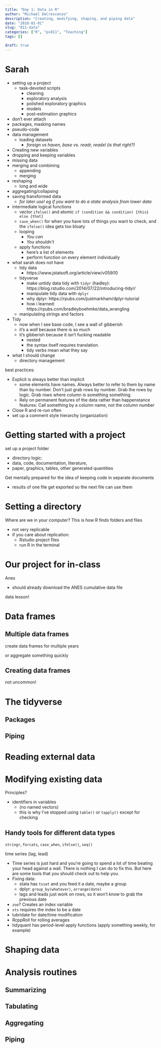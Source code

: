 ```yaml
---
title: "Day 1: Data in R"
author: "Michael DeCrescenzo"
description: "Creating, modifying, shaping, and piping data"
date: "2018-01-01"
slug: "811-data"
categories: ["R", "ps811", "Teaching"]
tags: []

draft: true
---
```


# Sarah

- setting up a project
  + task-devoted scripts
    * cleaning
    * exploratory analysis
    * polished exploratory graphics
    * models
    * post-estimation graphics
- don't ever attach
- packages, masking names
- pseudo-code
- data management
  + loading datasets
    * *foreign vs haven, base vs. readr, readxl (is that right?)*
- Creating new variables
- dropping and keeping variables
- missing data
- merging and combining
  + appending
  + merging
- reshaping
  + long and wide
- aggregating/collapsing
- saving transformed data
  + *for later use! eg if you want to do a state analysis from lower data*
- intermediate logical functions
  + vector `ifelse()` and atomic `if (condition && condition) {this} else {that}`
  + `case_when()` for when you have lots of things you want to check, and the `ifelse()` idea gets too bloaty
  + looping
    * *You can*
    * *You shouldn't*
  + apply functions
    * here's a list of elements
    * perform function on every element individually


- what sarah does not have
  + tidy data
    * https://www.jstatsoft.org/article/view/v059i10
  + tidyverse
    * make untidy data tidy with `tidyr` (hadley): https://blog.rstudio.com/2014/07/22/introducing-tidyr/
    * manipulate tidy data with `dplyr`
    * why dplyr: https://rpubs.com/justmarkham/dplyr-tutorial
    * how i learned: https://rpubs.com/bradleyboehmke/data_wrangling
  + manipulating strings and factors
- Tidy
  + now when I see base code, I see a wall of gibberish
  + it's a *wall* because there is so much
  + it's gibberish because it isn't fucking readable
    * nested
    * the syntax itself requires translation.
    * tidy verbs mean what they say
- what I should change
  + directory management

best practices: 

- Explicit is always better than implicit
  + some elements have names. Always better to refer to them by name than by number. Don't just grab rows by number. Grab the rows by logic. Grab rows where column is something something. 
  + Rely on permanent features of the data rather than happenstance features: Call something by a column name, not the column number
- Close R and re-run often
- set up a comment style hierarchy (organization)




# Getting started with a project

set up a project folder

- directory logic:
- data, code, documentation, literature, 
- paper, graphics, tables, other generated quantities

Get mentally prepared for the idea of keeping code in separate documents

- results of one file get exported so the next file can use them



# Setting a directory

Where are we in your computer? This is how R finds folders and files

- not very replicable
- if you care about replication:
  + Rstudio project files
  + run R in the terminal


# Our project for in-class

Anes

- should already download the ANES cumulative data file

data lesson!


# Data frames

## Multiple data frames

create data frames for multiple years

or aggregate something quickly

## Creating data frames

not uncommon!



# The tidyverse

## Packages

## Piping





# Reading external data




# Modifying existing data

Principles?

- identifiers in variables 
  + (no named vectors)
  + this is why I've stopped using `table()` or `tapply()` except for checking



## Handy tools for different data types

`stringr`, `forcats`, `case_when`, `ifelse()`, `seq()`

time series (lag, lead)

- Time series is just hard and you're going to spend a lot of time beating your head against a wall. There is nothing I can do to fix this. But here are some tools that you should check out to help you.
- Fixing data: 
  + stata has `tsset` and you feed it a date, maybe a group
  + dplyr: `group_by(whatever)`, `arrange(date)`
  + lags and leads just work on rows, so it won't *know* to grab the previous date
- `zoo`? Creates an index variable
- `xts` requires the index to be a date
- lubridate for date/time modification
- RcppRoll for rolling averages
- tidyquant has period-level apply functions (apply something weekly, for example)






# Shaping data




# Analysis routines

## Summarizing

## Tabulating

## Aggregating

## Piping
